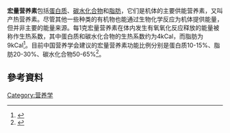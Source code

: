 {{Not|宏量元素}}
'''宏量营养素'''包括[[蛋白质|蛋白质]]、[[碳水化合物|碳水化合物]]和[[脂肪|脂肪]]，它们是机体的主要供能营养素，又叫产热营养素。尽管其他一些种类的有机物也能通过生物化学反应为机体提供能量，但并非主要的能量来源。每1克宏量营养素在体内发生有氧氧化反应释放的能量被称作生热系数，其中蛋白质和碳水化合物的生热系数约为4kCal，而脂肪为9kCal<ref>{{cite web |title=糖类 |url=https://zh.wikipedia.org/wiki/%E7%B3%96%E7%B1%BB#%E7%87%9F%E9%A4%8A%E5%AD%B8 |website=维基百科 |accessdate=2018-12-07 |archive-date=2018-11-06 |archive-url=https://web.archive.org/web/20181106112408/https://zh.wikipedia.org/wiki/%E7%B3%96%E7%B1%BB#%E7%87%9F%E9%A4%8A%E5%AD%B8 |dead-url=no }}</ref>。目前中国营养学会建议的宏量营养素功能比例分别是蛋白质10-15%、脂肪20-30%、碳水化合物50-65%<ref>{{cite book |author1=中国营养学会 |title=中国居民膳食指南（2016） |publisher=人民卫生出版社 |location=北京}}</ref>。

==參考資料==
{{reflist}}

[[Category:营养学|Category:营养学]]